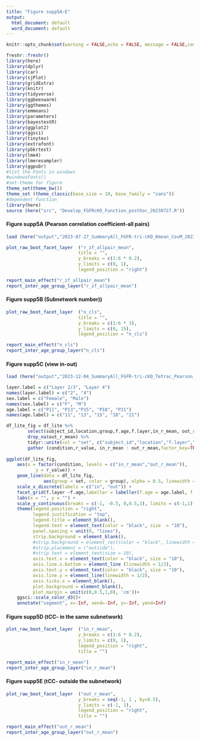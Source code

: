 ---
title: "Figure supp5A-E"
output:
  html_document: default
  word_document: default
---

```{r setup,include=FALSE}
knitr::opts_chunk$set(warning = FALSE,echo = FALSE, message = FALSE,comment = NA)

freshr::freshr()
library(here)
library(dplyr)
library(car)
library(sjPlot)
library(gridExtra)
library(knitr)
library(tidyverse)
library(ggbeeswarm)
library(ggthemes)
library(emmeans)
library(parameters)
library(bayestestR)
library(ggplot2)
library(ggsci)
library(tinytex)
library(extrafont)
library(pbkrtest)
library(lme4)
library(lmeresampler)
library(ggpubr)
#list the Fonts in windows
#windowsFonts()
#set-theme for figure
theme_set(theme_bw())
theme_set (theme_classic(base_size = 10, base_family = "sans"))
#dependent function
library(here)
source (here("src", "Develop_FGFRcKO_Function_posthoc_20230727.R"))
```


#### Figure supp5A (Pearson correlation coefficient-all pairs)
```{r}
load (here("output","2023-07-27_SummaryAll_FGFR-tri-cKO_Kmean_CovM_20230104.RData.RData"))
```

```{r, fig.width = 5, fig.asp = 0.5, echo=FALSE}
plot_raw_boot_facet_layer  ("r_zf_allpair_mean",
                           title = "",
                           y_breaks = c(1:6 * 0.2), 
                           y_limits = c(0, 1), 
                           legend_position = "right") 
```

```{r}
report_main_effect("r_zf_allpair_mean")
report_inter_age_group_layer("r_zf_allpair_mean")
```



#### Figure supp5B (Subnetwork number))
```{r, fig.width = 5, fig.asp = 0.5, echo=FALSE}
plot_raw_boot_facet_layer  ("n_cls",
                           title = "",
                           y_breaks = c(1:6 * 3), 
                           y_limits = c(0, 15), 
                           legend_position = "n_cls") 
```

```{r}
report_main_effect("n_cls")
report_inter_age_group_layer("n_cls")
```



#### Figure supp5C (view in-out)
```{r}
load (here("output","2023-12-04_SummaryAll_FGFR-tri-cKO_Tetrac_Pearson_in_out_clusterV2_20231204.RData"))
```

```{r,fig.width = 6, fig.asp =1, echo=FALSE}
layer.label = c("Layer 2/3", "Layer 4")
names(layer.label) = c("2", "4")
sex.label = c("Female", "Male")
names(sex.label) = c("F", "M")
age.label = c("P11", "P13","P15", "P18", "P21")
names(age.label) = c("11", "13", "15", "18", "21")

df_lite_fig = df_lite %>%
        select(subject_id,location,group,f.age,f.layer,in_r_mean, out_r_mean)%>%
        drop_na(out_r_mean) %>%
        tidyr::unite(col = "set", c("subject_id","location","f.layer","group","in_r_mean"), remove = FALSE)%>%
        gather (condition,r_value, in_r_mean : out_r_mean,factor_key=TRUE)
        
ggplot(df_lite_fig,
    aes(x = factor(condition, levels = c("in_r_mean","out_r_mean")),
           y = r_value)) +
    geom_line(data = df_lite_fig, 
              aes(group = set, color = group), alpha = 0.5, linewidth = 0.5) +
    scale_x_discrete(labels = c("in", "out")) +
    facet_grid(f.layer ~f.age,labeller = labeller(f.age = age.label, f.layer = layer.label) )+ 
    labs(x = "", y = "") +
    scale_y_continuous(breaks = c(-1, -0.5, 0,0.5,1), limits = c(-1,1))+
    theme(legend.position = "right",
          legend.justification = "top",
          legend.title = element_blank(),
          legend.text = element_text(color = "black", size  = "10"),
          panel.spacing = unit(0, "lines"),
          strip.background = element_blank(),
          #strip.background = element_rect(color = "black", linewidth = 1),
          #strip.placement = ("outside"),
          #strip.text = element_text(size = 10),
          axis.text.x = element_text(color = "black", size = "10"),
          axis.line.x.bottom = element_line (linewidth = 1/2),
          axis.text.y = element_text(color = "black", size = "10"),
          axis.line.y = element_line(linewidth = 1/2), 
          axis.ticks.x = element_blank(),
          plot.background = element_blank(),
          plot.margin = unit(c(0,0.5,1,0), 'cm'))+
    ggsci::scale_color_d3()+
    annotate("segment", x=-Inf, xend=-Inf, y=-Inf, yend=Inf)
```



#### Figure supp5D (tCC- in the same subnetwork)
```{r, fig.width = 5, fig.asp = 0.5, echo=FALSE}
plot_raw_boot_facet_layer  ("in_r_mean",
                           y_breaks = c(1:6 * 0.2), 
                           y_limits = c(0, 1), 
                           legend_position = "right",
                           title = "") 
```

```{r}
report_main_effect("in_r_mean")
report_inter_age_group_layer("in_r_mean")
```



#### Figure supp5E (tCC- outside the subnetwork)
```{r, fig.width = 5, fig.asp = 0.5, echo=FALSE}
plot_raw_boot_facet_layer  ("out_r_mean",
                           y_breaks = seq(-1, 1 , by=0.5), 
                           y_limits = c(-1, 1), 
                           legend_position = "right",
                           title = "") 
```

```{r}
report_main_effect("out_r_mean")
report_inter_age_group_layer("out_r_mean")
```


